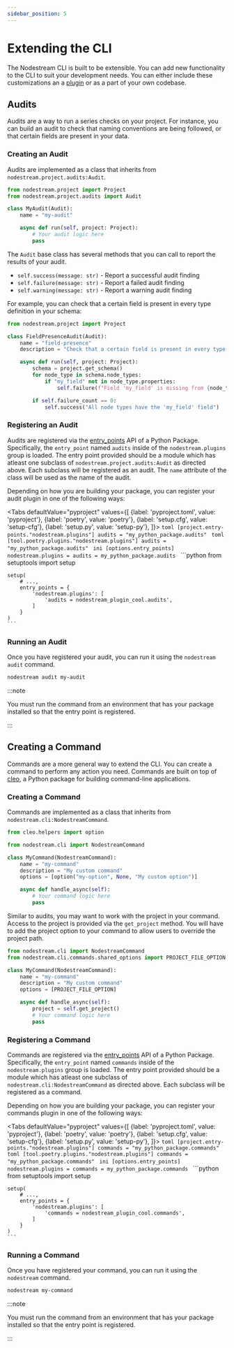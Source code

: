 ```yaml
---
sidebar_position: 5
---
```




# Extending the CLI

The Nodestream CLI is built to be extensible.
You can add new functionality to the CLI to suit your development needs.
You can either include these customizations an a [plugin](./building-plugins) or as a part of your own codebase.

## Audits
Audits are a way to run a series checks on your project.
For instance, you can build an audit to check that naming conventions are being followed, or that certain fields are present in your data.


### Creating an Audit

Audits are implemented as a class that inherits from `nodestream.project.audits:Audit`.

```python
from nodestream.project import Project
from nodestream.project.audits import Audit

class MyAudit(Audit):
    name = "my-audit"

    async def run(self, project: Project):
        # Your audit logic here
        pass
```

The `Audit` base class has several methods that you can call to report the results of your audit.

- `self.success(message: str)` - Report a successful audit finding
- `self.failure(message: str)` - Report a failed audit finding
- `self.warning(message: str)` - Report a warning audit finding

For example, you can check that a certain field is present in every type definition in your schema:

```python
from nodestream.project import Project

class FieldPresenceAudit(Audit):
    name = "field-presence"
    description = "Check that a certain field is present in every type definition"

    async def run(self, project: Project):
        schema = project.get_schema()
        for node_type in schema.node_types:
            if "my_field" not in node_type.properties:
                self.failure(f"Field 'my_field' is missing from {node_type.name}")

        if self.failure_count == 0:
            self.success("All node types have the 'my_field' field")
```

### Registering an Audit

Audits are registered via the [entry_points](https://setuptools.pypa.io/en/latest/userguide/entry_point.html#entry-points-for-plugins) API of a Python Package.
Specifically, the `entry_point` named `audits` inside of the `nodestream.plugins` group is loaded.
The entry point provided should be a module which has atleast one subclass of `nodestream.project.audits:Audit` as directed above.
Each subclass will be registered as an audit. The `name` attribute of the class will be used as the name of the audit.

Depending on how you are building your package, you can register your audit plugin in one of the following ways:


<Tabs
  defaultValue="pyproject"
  values={[
    {label: 'pyproject.toml', value: 'pyproject'},
    {label: 'poetry', value: 'poetry'},
    {label: 'setup.cfg', value: 'setup-cfg'},
    {label: 'setup.py', value: 'setup-py'},
  ]}>
  <TabItem value="pyproject">
    ```toml
    [project.entry-points."nodestream.plugins"]
    audits = "my_python_package.audits"
    ```
  </TabItem>
  <TabItem value="poetry">
    ```toml
    [tool.poetry.plugins."nodestream.plugins"]
    audits = "my_python_package.audits"
    ```
  </TabItem>
  <TabItem value="setup-cfg">
    ```ini
    [options.entry_points]
    nodestream.plugins =
        audits = my_python_package.audits
    ```
  </TabItem>
  <TabItem value="setup-py">
    ```python
    from setuptools import setup

    setup(
        # ...,
        entry_points = {
            'nodestream.plugins': [
                'audits = nodestream_plugin_cool.audits',
            ]
        }
    )
    ```
  </TabItem>
</Tabs>

### Running an Audit

Once you have registered your audit, you can run it using the `nodestream audit` command.

```bash
nodestream audit my-audit
```

:::note

You must run the command from an environment that has your package installed so that the entry point is registered.

:::


## Creating a Command

Commands are a more general way to extend the CLI.
You can create a command to perform any action you need.
Commands are built on top of [cleo](https://cleo.readthedocs.io/en/latest/), a Python package for building command-line applications.

### Creating a Command

Commands are implemented as a class that inherits from `nodestream.cli:NodestreamCommand`.

```python
from cleo.helpers import option

from nodestream.cli import NodestreamCommand

class MyCommand(NodestreamCommand):
    name = "my-command"
    description = "My custom command"
    options = [option("my-option", None, "My custom option")]

    async def handle_async(self):
        # Your command logic here
        pass
```

Similar to audits, you may want to work with the project in your command.
Access to the project is provided via the `get_project` method.
You will have to add the project option to your command to allow users to override the project path.

```python
from nodestream.cli import NodestreamCommand
from nodestream.cli.commands.shared_options import PROJECT_FILE_OPTION

class MyCommand(NodestreamCommand):
    name = "my-command"
    description = "My custom command"
    options = [PROJECT_FILE_OPTION]

    async def handle_async(self):
        project = self.get_project()
        # Your command logic here
        pass
```

### Registering a Command

Commands are registered via the [entry_points](https://setuptools.pypa.io/en/latest/userguide/entry_point.html#entry-points-for-plugins) API of a Python Package.
Specifically, the `entry_point` named `commands` inside of the `nodestream.plugins` group is loaded.
The entry point provided should be a module which has atleast one subclass of `nodestream.cli:NodestreamCommand` as directed above.
Each subclass will be registered as a command.

Depending on how you are building your package, you can register your commands plugin in one of the following ways:


<Tabs
  defaultValue="pyproject"
  values={[
    {label: 'pyproject.toml', value: 'pyproject'},
    {label: 'poetry', value: 'poetry'},
    {label: 'setup.cfg', value: 'setup-cfg'},
    {label: 'setup.py', value: 'setup-py'},
  ]}>
  <TabItem value="pyproject">
    ```toml
    [project.entry-points."nodestream.plugins"]
    commands = "my_python_package.commands"
    ```
  </TabItem>
  <TabItem value="poetry">
    ```toml
    [tool.poetry.plugins."nodestream.plugins"]
    commands = "my_python_package.commands"
    ```
  </TabItem>
  <TabItem value="setup-cfg">
    ```ini
    [options.entry_points]
    nodestream.plugins =
        commands = my_python_package.commands
    ```
  </TabItem>
  <TabItem value="setup-py">
    ```python
    from setuptools import setup

    setup(
        # ...,
        entry_points = {
            'nodestream.plugins': [
                'commands = nodestream_plugin_cool.commands',
            ]
        }
    )
    ```
  </TabItem>
</Tabs>

### Running a Command

Once you have registered your command, you can run it using the `nodestream` command.

```bash
nodestream my-command
```

:::note

You must run the command from an environment that has your package installed so that the entry point is registered.

:::
